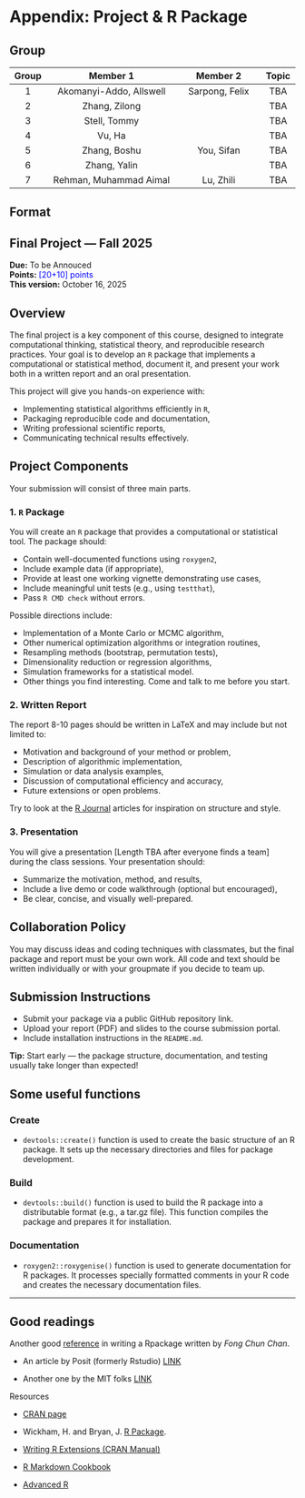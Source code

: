 # Appendix: Project & R Package

## Group

| Group |        Member 1         |    Member 2    | Topic |
|:-----:|:-----------------------:|:--------------:|:-----:|
|   1   | Akomanyi-Addo, Allswell | Sarpong, Felix |  TBA  |
|   2   |      Zhang, Zilong      |                |  TBA  |
|   3   |      Stell, Tommy       |                |  TBA  |
|   4   |         Vu, Ha          |                |  TBA  |
|   5   |      Zhang, Boshu       |   You, Sifan   |  TBA  |
|   6   |      Zhang, Yalin       |                |  TBA  |
|   7   |      Rehman, Muhammad Aimal        |  Lu, Zhili              |  TBA  |

## Format

::: {.callout-note appearance="simple"}
## Final Project — Fall 2025

<!-- **Due:** <span style="color:blue">Friday, December 5, 2025</span>   -->

**Due:** To be Annouced</span>\
**Points:** [\[20+10\] points]{style="color:blue"}\
**This version:** October 16, 2025
:::

## Overview

The final project is a key component of this course, designed to integrate computational thinking, statistical theory, and reproducible research practices. Your goal is to develop an `R` package that implements a computational or statistical method, document it, and present your work both in a written report and an oral presentation.

This project will give you hands-on experience with:

-   Implementing statistical algorithms efficiently in `R`,
-   Packaging reproducible code and documentation,
-   Writing professional scientific reports,
-   Communicating technical results effectively.

## Project Components

Your submission will consist of three main parts.

### 1. `R` Package

You will create an `R` package that provides a computational or statistical tool. The package should:

-   Contain well-documented functions using `roxygen2`,
-   Include example data (if appropriate),
-   Provide at least one working vignette demonstrating use cases,
-   Include meaningful unit tests (e.g., using `testthat`),
-   Pass `R CMD check` without errors.

Possible directions include:

-   Implementation of a Monte Carlo or MCMC algorithm,
-   Other numerical optimization algorithms or integration routines,
-   Resampling methods (bootstrap, permutation tests),
-   Dimensionality reduction or regression algorithms,
-   Simulation frameworks for a statistical model.
-   Other things you find interesting. Come and talk to me before you start.

### 2. Written Report

The report 8-10 pages should be written in LaTeX and may include but not limited to:

-   Motivation and background of your method or problem,
-   Description of algorithmic implementation,
-   Simulation or data analysis examples,
-   Discussion of computational efficiency and accuracy,
-   Future extensions or open problems.

Try to look at the [R Journal](https://journal.r-project.org/) articles for inspiration on structure and style.

### 3. Presentation

You will give a presentation \[Length TBA after everyone finds a team\] during the class sessions. Your presentation should:

-   Summarize the motivation, method, and results,
-   Include a live demo or code walkthrough (optional but encouraged),
-   Be clear, concise, and visually well-prepared.

## Collaboration Policy

You may discuss ideas and coding techniques with classmates, but the final package and report must be your own work. All code and text should be written individually or with your groupmate if you decide to team up.

## Submission Instructions

-   Submit your package via a public GitHub repository link.
-   Upload your report (PDF) and slides to the course submission portal.
-   Include installation instructions in the `README.md`.

::: callout-tip
**Tip:** Start early — the package structure, documentation, and testing usually take longer than expected!
:::

```{=html}
<!--
## Grading Breakdown (optional)
- R Package — 50
- Written Report — 30
- Presentation — 20
**Total — 100**
-->
```

## Some useful functions

### Create

-   `devtools::create()` function is used to create the basic structure of an R package. It sets up the necessary directories and files for package development.

### Build

-   `devtools::build()` function is used to build the R package into a distributable format (e.g., a tar.gz file). This function compiles the package and prepares it for installation.

### Documentation

-   `roxygen2::roxygenise()` function is used to generate documentation for R packages. It processes specially formatted comments in your R code and creates the necessary documentation files.

------------------------------------------------------------------------

## Good readings

Another good [reference](%5Bhttps://tinyheero.github.io/jekyll/update/2015/07/26/making-your-first-R-package.html%5D) in writing a Rpackage written by *Fong Chun Chan*.

-   An article by Posit (formerly Rstudio) [LINK](https://docs.posit.co/ide/user/ide/guide/pkg-devel/writing-packages.html)

-   Another one by the MIT folks [LINK](https://web.mit.edu/insong/www/pdf/rpackage_instructions.pdf)

Resources

-   [CRAN page](https://cran.r-project.org/web/packages/distributions/index.html)

-   Wickham, H. and Bryan, J. [R Package](https://r-pkgs.org/).

-   [Writing R Extensions (CRAN Manual)](https://cran.r-project.org/doc/manuals/r-release/R-exts.html)

-   [R Markdown Cookbook](https://bookdown.org/yihui/rmarkdown/)

-   [Advanced R](https://adv-r.hadley.nz/)
